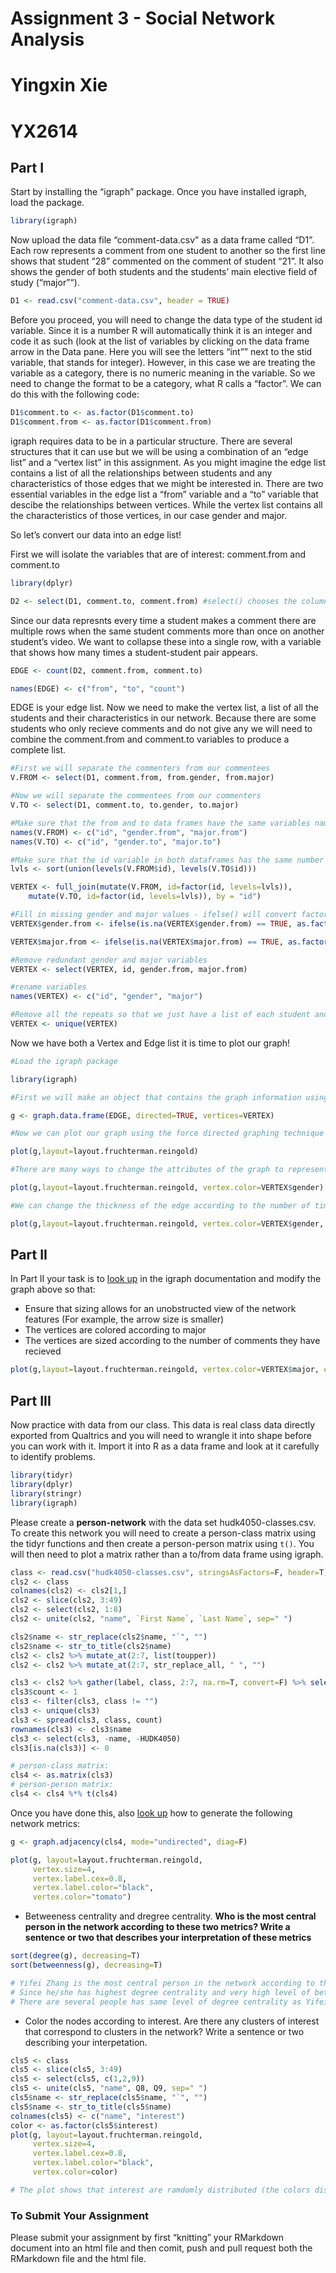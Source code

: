 # Assignment 3 - Social Network Analysis
# Yingxin Xie
# YX2614

## Part I
Start by installing the "igraph" package. Once you have installed igraph, load the package.
```r
library(igraph)
```

Now upload the data file "comment-data.csv" as a data frame called "D1". Each row represents a comment from one student to another so the first line shows that student "28" commented on the comment of student "21". It also shows the gender of both students and the students' main elective field of study ("major"").

```r
D1 <- read.csv("comment-data.csv", header = TRUE)
```

Before you proceed, you will need to change the data type of the student id variable. Since it is a number R will automatically think it is an integer and code it as such (look at the list of variables by clicking on the data frame arrow in the Data pane. Here you will see the letters "int"" next to the stid variable, that stands for integer). However, in this case we are treating the variable as a category, there is no numeric meaning in the variable. So we need to change the format to be a category, what R calls a "factor". We can do this with the following code:

```r
D1$comment.to <- as.factor(D1$comment.to)
D1$comment.from <- as.factor(D1$comment.from)
```

igraph requires data to be in a particular structure. There are several structures that it can use but we will be using a combination of an "edge list" and a "vertex list" in this assignment. As you might imagine the edge list contains a list of all the relationships between students and any characteristics of those edges that we might be interested in. There are two essential variables in the edge list a "from" variable and a "to" variable that descibe the relationships between vertices. While the vertex list contains all the characteristics of those vertices, in our case gender and major.

So let's convert our data into an edge list!

First we will isolate the variables that are of interest: comment.from and comment.to

```r
library(dplyr)

D2 <- select(D1, comment.to, comment.from) #select() chooses the columns
```

Since our data represnts every time a student makes a comment there are multiple rows when the same student comments more than once on another student's video. We want to collapse these into a single row, with a variable that shows how many times a student-student pair appears.

```r

EDGE <- count(D2, comment.from, comment.to)

names(EDGE) <- c("from", "to", "count")

```

EDGE is your edge list. Now we need to make the vertex list, a list of all the students and their characteristics in our network. Because there are some students who only recieve comments and do not give any we will need to combine the comment.from and comment.to variables to produce a complete list.

```r
#First we will separate the commenters from our commentees
V.FROM <- select(D1, comment.from, from.gender, from.major)

#Now we will separate the commentees from our commenters
V.TO <- select(D1, comment.to, to.gender, to.major)

#Make sure that the from and to data frames have the same variables names
names(V.FROM) <- c("id", "gender.from", "major.from")
names(V.TO) <- c("id", "gender.to", "major.to")

#Make sure that the id variable in both dataframes has the same number of levels
lvls <- sort(union(levels(V.FROM$id), levels(V.TO$id)))

VERTEX <- full_join(mutate(V.FROM, id=factor(id, levels=lvls)),
    mutate(V.TO, id=factor(id, levels=lvls)), by = "id")

#Fill in missing gender and major values - ifelse() will convert factors to numerical values so convert to character
VERTEX$gender.from <- ifelse(is.na(VERTEX$gender.from) == TRUE, as.factor(as.character(VERTEX$gender.to)), as.factor(as.character(VERTEX$gender.from)))

VERTEX$major.from <- ifelse(is.na(VERTEX$major.from) == TRUE, as.factor(as.character(VERTEX$major.to)), as.factor(as.character(VERTEX$major.from)))

#Remove redundant gender and major variables
VERTEX <- select(VERTEX, id, gender.from, major.from)

#rename variables
names(VERTEX) <- c("id", "gender", "major")

#Remove all the repeats so that we just have a list of each student and their characteristics
VERTEX <- unique(VERTEX)

```

Now we have both a Vertex and Edge list it is time to plot our graph!

```r
#Load the igraph package

library(igraph)

#First we will make an object that contains the graph information using our two dataframes EDGE and VERTEX. Notice that we have made "directed = TRUE" - our graph is directed since comments are being given from one student to another.

g <- graph.data.frame(EDGE, directed=TRUE, vertices=VERTEX)

#Now we can plot our graph using the force directed graphing technique - our old friend Fruchertman-Reingold!

plot(g,layout=layout.fruchterman.reingold)

#There are many ways to change the attributes of the graph to represent different characteristics of the newtork. For example, we can color the nodes according to gender.

plot(g,layout=layout.fruchterman.reingold, vertex.color=VERTEX$gender)

#We can change the thickness of the edge according to the number of times a particular student has sent another student a comment.

plot(g,layout=layout.fruchterman.reingold, vertex.color=VERTEX$gender, edge.width=EDGE$count)

````

## Part II

In Part II your task is to [look up](http://igraph.org/r/) in the igraph documentation and modify the graph above so that:

* Ensure that sizing allows for an unobstructed view of the network features (For example, the arrow size is smaller)
* The vertices are colored according to major
* The vertices are sized according to the number of comments they have recieved
```r
plot(g,layout=layout.fruchterman.reingold, vertex.color=VERTEX$major, edge.width=EDGE$count, margin=-0.1, edge.arrow.size=0.35, edge.arrow.width=0.7,  vertex.size = (EDGE$count*10), vertex.label.color = "saddlebrown")
```

## Part III

Now practice with data from our class. This data is real class data directly exported from Qualtrics and you will need to wrangle it into shape before you can work with it. Import it into R as a data frame and look at it carefully to identify problems.

```r

library(tidyr)
library(dplyr)
library(stringr)
library(igraph)

```

Please create a **person-network** with the data set hudk4050-classes.csv. To create this network you will need to create a person-class matrix using the tidyr functions and then create a person-person matrix using `t()`. You will then need to plot a matrix rather than a to/from data frame using igraph.

```r

class <- read.csv("hudk4050-classes.csv", stringsAsFactors=F, header=T)
cls2 <- class
colnames(cls2) <- cls2[1,]
cls2 <- slice(cls2, 3:49)
cls2 <- select(cls2, 1:8)
cls2 <- unite(cls2, "name", `First Name`, `Last Name`, sep=" ")

cls2$name <- str_replace(cls2$name, "`", "")
cls2$name <- str_to_title(cls2$name)
cls2 <- cls2 %>% mutate_at(2:7, list(toupper))
cls2 <- cls2 %>% mutate_at(2:7, str_replace_all, " ", "")

cls3 <- cls2 %>% gather(label, class, 2:7, na.rm=T, convert=F) %>% select(name, class)
cls3$count <- 1
cls3 <- filter(cls3, class != "")
cls3 <- unique(cls3)
cls3 <- spread(cls3, class, count)
rownames(cls3) <- cls3$name
cls3 <- select(cls3, -name, -HUDK4050)
cls3[is.na(cls3)] <- 0

# person-class matrix:
cls4 <- as.matrix(cls3)
# person-person matrix:
cls4 <- cls4 %*% t(cls4)

```

Once you have done this, also [look up](http://igraph.org/r/) how to generate the following network metrics:

```r

g <- graph.adjacency(cls4, mode="undirected", diag=F)

plot(g, layout=layout.fruchterman.reingold,
     vertex.size=4, 
     vertex.label.cex=0.8,
     vertex.label.color="black",
     vertex.color="tomato")

```

* Betweeness centrality and dregree centrality. **Who is the most central person in the network according to these two metrics? Write a sentence or two that describes your interpretation of these metrics**

```r

sort(degree(g), decreasing=T)
sort(betweenness(g), decreasing=T)

# Yifei Zhang is the most central person in the network according to these two metrics.
# Since he/she has highest degree centrality and very high level of betweenness centrality.
# There are several people has same level of degree centrality as Yifei, but their betweenness centrality are much less than Yifei.

```

* Color the nodes according to interest. Are there any clusters of interest that correspond to clusters in the network? Write a sentence or two describing your interpetation.

```r

cls5 <- class
cls5 <- slice(cls5, 3:49)
cls5 <- select(cls5, c(1,2,9))
cls5 <- unite(cls5, "name", Q8, Q9, sep=" ")
cls5$name <- str_replace(cls5$name, "`", "")
cls5$name <- str_to_title(cls5$name)
colnames(cls5) <- c("name", "interest")
color <- as.factor(cls5$interest)
plot(g, layout=layout.fruchterman.reingold,
     vertex.size=4,
     vertex.label.cex=0.8,
     vertex.label.color="black",
     vertex.color=color)

# The plot shows that interest are ramdomly distributed (the colors distribute randomly). So there is no clusters of interest that correspond to clusters in the network.

```


### To Submit Your Assignment

Please submit your assignment by first "knitting" your RMarkdown document into an html file and then comit, push and pull request both the RMarkdown file and the html file.
